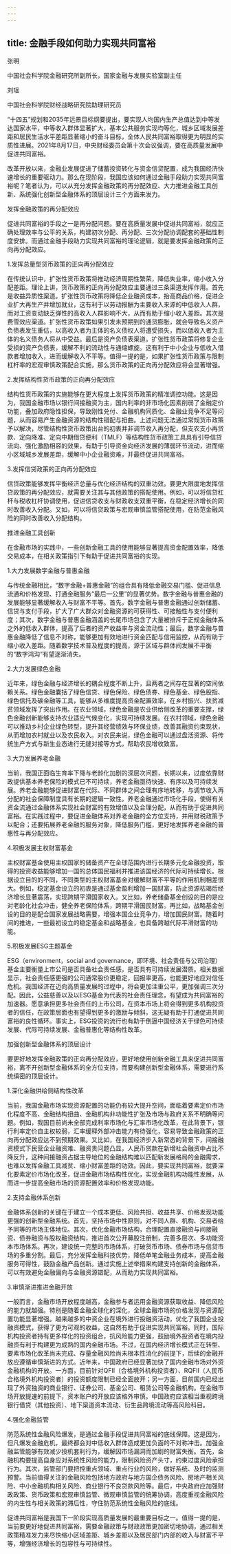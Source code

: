 ```yaml
---
---
---
```

title: 金融手段如何助力实现共同富裕
---




张明

中国社会科学院金融研究所副所长，国家金融与发展实验室副主任

刘瑶

中国社会科学院财经战略研究院助理研究员

“十四五”规划和2035年远景目标纲要提出，要实现人均国内生产总值达到中等发达国家水平，中等收入群体显著扩大，基本公共服务实现均等化，城乡区域发展差距和居民生活水平差距显著缩小的奋斗目标，全体人民共同富裕取得更为明显的实质性进展。2021年8月17日，中央财经委员会第十次会议强调，要在高质量发展中促进共同富裕。

改革开放以来，金融业发展促进了储蓄投资转化与资金信贷配置，成为我国经济快速增长的重要驱动力。那么在现阶段，我国应该如何通过金融手段助力实现共同富裕呢？笔者认为，可以从充分发挥金融政策的再分配效应、大力推进金融工具创新、系统强化创新型金融体系的顶层设计三个方面来发力。





发挥金融政策的再分配效应


促进共同富裕的手段之一是再分配问题。要在高质量发展中促进共同富裕，就应正确处理效率与公平的关系，构建初次分配、再分配、三次分配协调配套的基础性制度安排。而通过金融手段助力实现共同富裕的理论逻辑，就是要发挥金融政策的正向再分配效应。





1.发挥总量型货币政策的正向再分配效应


在传统认识中，扩张性货币政策将推动经济周期性繁荣，降低失业率，缩小收入分配差距。理论上讲，货币政策的正向再分配效应主要通过三条渠道发挥作用。首先是收益异质性渠道。扩张性货币政策将降低企业融资成本，抬高商品价格，促进企业扩大再生产并增加就业，这有利于以劳动报酬为主要收入来源的中低收入人群，而对工资变动缺乏弹性的高收入人群影响不大，从而有助于缩小收入差距。其次是费雪效应渠道。扩张性货币政策如果引发未预期到的通货膨胀，就会导致名义资产负债表发生重估，以高收入者为主体的名义债权人将遭受损失，而以低收入者为主体的名义债务人将从中受益。最后是资产负债表渠道。扩张性货币政策将修复企业受损的资产负债表，缓解不利的流动性与通缩螺旋。这有利于中小企业与低收入借款者增加收入，进而缓解收入不平等。值得一提的是，如果扩张性货币政策与限制杠杆率的宏观审慎政策配合实施，那么货币政策的正向再分配效应将会显著增强。





2.发挥结构性货币政策的正向再分配效应


结构性货币政策的实施能够在更大程度上发挥货币政策的精准调控功能。这是因为，我国金融市场以银行间接融资为主，国内利率的非市场化因素削弱了金融定价功能，叠加政府隐性担保，导致刚性兑付、金融机构同质化、金融业竞争不足等问题，从而容易产生金融资源的结构性错配与扭曲。上述问题无法通过常规货币政策予以解决，尽管结构性货币政策出台的初衷并非调节收入再分配，但支农支小再贷款、定向降准、定向中期借贷便利（TMLF）等结构性货币政策工具具有引导信贷流向、强化激励相容的效果，有助于引导资金向经济发展的薄弱环节流动，进而缩小区域城乡发展差距，缓解中小企业融资难，并最终促进共同富裕。





3.发挥信贷政策的正向再分配效应


信贷政策能够发挥平衡经济总量与优化经济结构的双重功效。要更大限度地发挥信贷政策的再分配效应，就需要关注其与其他政策的搭配使用。例如，可以将信贷杠杆与税收杠杆协调使用，促进信贷收支与财政收支双重平衡，在稳定经济增长的同时改善收入分配。又如，可以将信贷政策与宏观审慎监管搭配使用，在防范金融风险的同时改善收入分配结构。





推进金融工具创新


在金融市场的实践中，一些创新金融工具的使用能够显著提高资金配置效率，降低交易成本，在相关政策指引下有助于促进共同富裕的实现。





1.大力发展数字金融与普惠金融


与传统金融相比，“数字金融+普惠金融”的组合具有降低金融交易门槛、促进信息流通和价格发现、打通金融服务“最后一公里”的显著优势。数字金融与普惠金融的发展能够显著缓解收入与财富不平等。首先，数字金融与普惠金融通过创新储蓄、信贷与支付手段，扩大了广大群众对金融资源的可获得性、可接触性与支付便利度；其次，数字金融与普惠金融涵盖的长尾市场包含了大量被排斥于正规金融体系之外的低收入群体，提高了后者的资产收益率与资金流动性；最后，数字金融与普惠金融降低了信息不对称，能够更加有效地进行资金匹配与信用监控，从而有助于缩小收入差距。随着数字技术普及程度的提高，源于区域与群体间发展不平衡的“数字鸿沟”有望逐渐消失。





2.大力发展绿色金融


近年来，绿色金融与经济增长的耦合程度不断上升，且两者之间存在显著的空间依赖关系。绿色金融囊括了绿色信贷、绿色保险、绿色债券、绿色基金、绿色股指、绿色信托及碳金融等工具，能够从多维度提高资金配置效率，在乡村振兴、扶贫减贫领域发挥了突出作用。在农业领域，绿色金融是农业供给侧改革的重要支撑，绿色金融创新能够支持农业适应气候变化，实现可持续发展。在农村领域，绿色金融可以推动乡村企业绿色转型，提升其经营绩效与环保业绩，改善其融资约束现状，从而增加农村就业以及农民收入。对农民来说，绿色金融可以通过盘活资源、将传统生产方式与新生业态进行无缝对接等方式，帮助农民增收致富。





3.大力发展养老金融


当前，我国正面临生育率下降与老龄化加剧的深层次问题，长期以来，过度依靠财政提供基本养老保险的模式已不可持续，养老金融亟待快速、有序以及可持续发展。养老金融能够促进财富在代际、不同群体之间合理有序地转移，与调节收入再分配的社会保障制度具有长期的逻辑一致性。养老金融通过市场化手段，使得有关资金流通过金融体系实现社会财富的有效增值以及合理分配，从而有助于促进共同富裕。在实践过程中，要促进金融体系对养老金融的全方位支持，并用财税政策予以配合；还要拓展养老金融的服务对象，降低服务门槛，更好地发挥养老金融的普惠性与再分配效应。





4.积极发展主权财富基金


主权财富基金使用主权国家的储备资产在全球范围内进行长期多元化金融投资，取得的投资收益能够增加一国的总体国民福利并推进该国经济的代际可持续增长。根据设立目的的不同，不同类型的主权财富基金对缓解财富不平等的作用机制相差很大。例如，稳定基金设立的初衷是通过基金盈利增加一国财富，防止资源枯竭后经济增长显著震荡，实现跨期平滑国家收入。又比如，养老储备基金创设的目的是应对老龄化社会冲击，健全养老保险体系，跨期平滑国民财富。再比如，战略基金创设的目的是配合国家发展战略需要，增强本国企业竞争力，增加国民财富。随着时间的推进，一些最初设立的稳定基金和战略基金，也具备跨越代际平滑财富的功能。





5.积极发展ESG主题基金


ESG（environment，social and governance，即环境、社会责任与公司治理）基金主要衡量上市公司是否具备社会责任感，是否具有可持续发展潜质。相关数据显示，社会责任感更强的公司通常股价更稳定，回报率更高，也能更好地应对信任危机。我国经济在迈向高质量发展的过程中，将会更加注重公平，更加强调三次分配。因此，公益慈善以及以ESG基金为代表的社会责任理念，有望成为共同富裕的加速器。愿意承担更多社会责任的上市公司，在资本市场上将会得到更多机构投资者的信任，在政策层面也有望得到更多的激励与倾斜，这无疑有助于打通促进共同富裕的良性循环。事实上，ESG投资的流行也有助于倒逼中国经济关于绿色可持续发展、代际可持续发展、金融普惠化等结构性改革。





加强创新型金融体系的顶层设计


要更好地发挥金融政策的正向再分配效应，更好地使用创新金融工具来促进共同富裕，离不开创新型金融体系的全方位支持，而要构建创新型金融体系，需要进行系统缜密的顶层设计。





1.深化金融供给侧结构性改革


当前，我国金融市场实现资源配置的功能仍有较大提升空间，面临着要素定价市场化程度不高、金融结构扭曲、金融机构非功能性扩张及市场与政府关系不明确等问题。例如，我国目前尚未全部完成利率市场化与汇率市场化改革，在此背景下，银行利率定价自主权较弱，汇率缓释外部冲击能力有待强化，容易导致金融政策的正向再分配效应达不到预期效果。又比如，在我国经济步入新常态的背景下，间接融资模式下民营企业融资难、融资贵问题凸显，人民币贷款在新增社会融资中占比不降反升，这种间接融资占据主导地位的金融结构难以匹配新发展格局的金融需求，也难以发挥金融工具减贫、缩小财富差距的功效。因此，要实现共同富裕，就要深化要素定价市场化改革，促进金融市场结构性优化，实现金融机构功能性发展，从而进一步提高金融市场的资源配置效率和价格发现功能。





2.支持金融体系创新


金融体系创新的关键在于建立一个成本更低、风险共担、收益共享、价格发现功能更强的创新型金融系统。首先，坚持市场中性原则，对不同人群、机构、交易者给予同等的市场主体地位。其次，优化金融市场结构，合理配置直接融资与间接融资、债券融资与股权融资结构，推进首次公开募股注册制，完善多层次、多功能资本市场体系。再次，建设统一完整的市场体系，打破货币市场、债券市场与信贷市场的多重分割。最后，充分发挥金融科技优势，降低单笔金融业务成本，提高金融服务可得性，鼓励金融产品创新。通过实施上述举措来构建支持创新的金融体系，可以有效避免金融偏向与金融资源错配，从而助力实现共同富裕。





3.审慎渐进推进金融开放


一般而言，金融市场开放程度越高，金融参与者运用金融资源获取收益、降低风险的能力就越强。特别是随着金融全球化的深化，全球金融市场的价格发现与资源配置功能显著增强。越来越多的中资企业在境外进行投融资活动，优化了我国企业投融资模式，获得了更为可观的收益，这自然有助于促进实现共同富裕。同时，国际机构投资者持有更多样化的投资组合，抗风险能力更强，鼓励境外投资者在境内投融资有利于构建更为成熟的国内金融市场。不过，在国内经济增长模式正在转型、要素市场化改革尚未完成、存量金融风险尚未根本性消化的前提下，后续的金融开放应遵循审慎渐进的方式。近年来，中国政府已经显著加快了国内金融市场对外资金融机构的开放。一方面，目前针对QFII（合格境外机构投资者）、RQFII（人民币合格境外机构投资者）的投资额度限制已经全面放开；另一方面，目前国内已经出现了外资独资的商业银行、证券公司、基金公司、租赁公司等金融机构。在金融市场开放提速的前提下，资本账户的开放应该格外审慎。中国政府应该相当重视跨境银行借贷（其他投资）、地下渠道资本流动、衍生品跨境流动等高风险科目。





4.强化金融监管


防范系统性金融风险爆发，是通过金融手段促进共同富裕的底线保障。这是因为，但凡爆发金融危机，最终都会对中低收入群体造成更加负面的不对称冲击。加强金融监管能够有效减少投机套利行为，缓解因市场漏洞而加剧的财富失衡。首先，金融机构要提高自身应对系统性风险的能力，限制风险资产头寸，约束过度风险承担行为。其次，监管部门要把控重点领域、重点行业的风险，做好系统、及时的监测预警。当前值得关注的金融风险包括地方政府与地方国企债务风险、房地产相关风险、中小金融机构相关风险、商业银行不良贷款风险等。最后，中央政府应加强财政政策、货币政策和宏观审慎监管、微观审慎监管的统筹协调，高度重视金融风险的内生性与相关政策的滞后性，守住防范系统性金融风险的底线。

促进共同富裕是我国下一阶段实现高质量发展的最重要目标之一。值得一提的是，当前要更好地促进共同富裕，需要金融政策与财政政策更加密切地协调，通过相关政策精准发力来尽快缩小区域差距、城乡差距以及居民部门内部的收入与财富不平等，增强经济增长的包容性与可持续性。